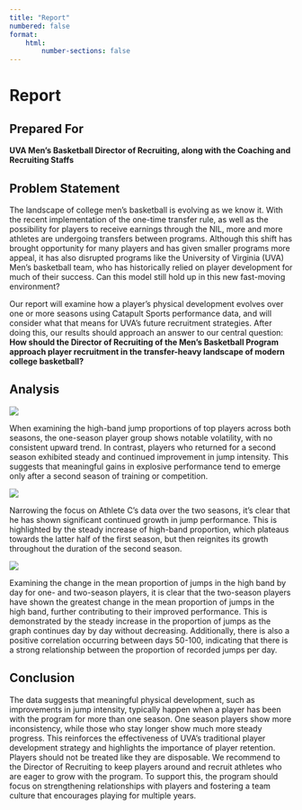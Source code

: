 ```yaml
---
title: "Report"
numbered: false
format: 
    html:
        number-sections: false
---
```


# Report

## Prepared For

**UVA Men’s Basketball Director of Recruiting, along with the Coaching and Recruiting Staffs**

## Problem Statement

The landscape of college men's basketball is evolving as we know it. With the recent implementation of the one-time transfer rule, as well as the possibility for players to receive earnings through the NIL, more and more athletes are undergoing transfers between programs. Although this shift has brought opportunity for many players and has given smaller programs more appeal, it has also disrupted programs like the University of Virginia (UVA) Men’s basketball team, who has historically relied on player development for much of their success. Can this model still hold up in this new fast-moving environment?

Our report will examine how a player’s physical development evolves over one or more seasons using Catapult Sports performance data, and will consider what that means for UVA’s future recruitment strategies. After doing this, our results should approach an answer to our central question: **How should the Director of Recruiting of the Men’s Basketball Program approach player recruitment in the transfer-heavy landscape of modern college basketball?**

## Analysis

![](./images/viz_1.png)

When examining the high-band jump proportions of top players across both seasons, the one-season player group shows notable volatility, with no consistent upward trend. In contrast, players who returned for a second season exhibited steady and continued improvement in jump intensity. This suggests that meaningful gains in explosive performance tend to emerge only after a second season of training or competition.

![](./images/viz_2.png)

Narrowing the focus on Athlete C’s data over the two seasons, it’s clear that he has shown significant continued growth in jump performance. This is highlighted by the steady increase of high-band proportion, which plateaus towards the latter half of the first season, but then reignites its growth throughout the duration of the second season.

![](./images/viz_3.png)

Examining the change in the mean proportion of jumps in the high band by day for one- and two-season players, it is clear that the two-season players have shown the greatest change in the mean proportion of jumps in the high band, further contributing to their improved performance. This is demonstrated by the steady increase in the proportion of jumps as the graph continues day by day without decreasing. Additionally, there is also a positive correlation occurring between days 50-100, indicating that there is a strong relationship between the proportion of recorded jumps per day.


## Conclusion

The data suggests that meaningful physical development, such as improvements in jump intensity, typically happen when a player has been with the program for more than one season. One season players show more inconsistency, while those who stay longer show much more steady progress. This reinforces the effectiveness of UVA’s traditional player development strategy and highlights the importance of player retention. Players should not be treated like they are disposable. We recommend to the Director of Recruiting to keep players around and recruit athletes who are eager to grow with the program. To support this, the program should focus on strengthening relationships with players and fostering a team culture that encourages playing for multiple years. 
